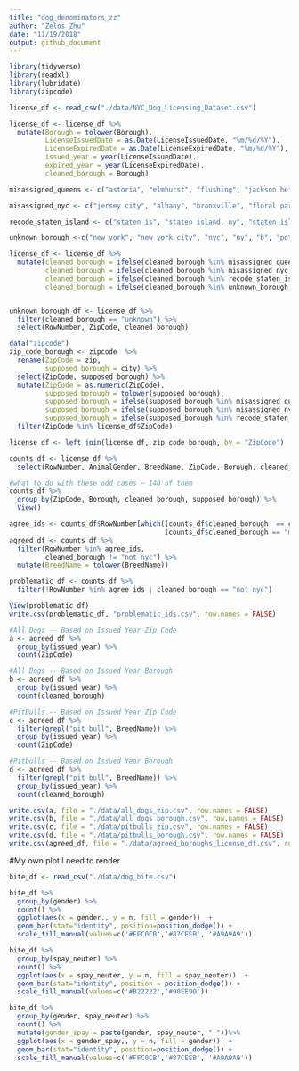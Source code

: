 ```yaml
---
title: "dog_denominators_zz"
author: "Zelos Zhu"
date: "11/19/2018"
output: github_document
---
```


```r
library(tidyverse)
library(readxl)
library(lubridate)
library(zipcode)

license_df <- read_csv("./data/NYC_Dog_Licensing_Dataset.csv")

license_df <- license_df %>%
  mutate(Borough = tolower(Borough),
         LicenseIssuedDate = as.Date(LicenseIssuedDate, "%m/%d/%Y"),
         LicenseExpiredDate = as.Date(LicenseExpiredDate, "%m/%d/%Y"),
         issued_year = year(LicenseIssuedDate),
         expired_year = year(LicenseExpiredDate),
         cleaned_borough = Borough)

misassigned_queens <- c("astoria", "elmhurst", "flushing", "jackson heights", "kew gardens", "woodside", "briarwood", "corona", "forest hills", "ozone park", "richmond hill", "rockaway park", "arverne", "bayside", "belle harbor", "cambria heights", "college point", "east elmhurst", "glen oaks", "glendale", "jackson hgts", "long island city", "maspeth", "middle vilg", "middle village", "oakland gardens", "quens", "ridgewood", "so richmond", "south richmond hil", "woodside ny.", "fresh meadows", "sunnyside", "whitestone", "little neck", "rego park", "saint albans", "springfield gardens", "howard beach", "south richmond hill", "south ozone park", "woodhaven","rosedale", "hollis", "bellerose", "queens village", "jamaica", "far rockaway", "breezy point")

misassigned_nyc <- c("jersey city", "albany", "bronxville", "floral park", "hoboken", "kissimmee florida", "lynbrook", "middletown", "san francisco", "santa monica", "wappingers falls, ny", "west palm beach", "the villages")

recode_staten_island <- c("staten is", "staten island, ny", "staten island")

unknown_borough <-c("new york", "new york city", "nyc", "ny", "b", "potomac", NA)

license_df <- license_df %>%
  mutate(cleaned_borough = ifelse(cleaned_borough %in% misassigned_queens, "queens", cleaned_borough),
         cleaned_borough = ifelse(cleaned_borough %in% misassigned_nyc, "not nyc", cleaned_borough),
         cleaned_borough = ifelse(cleaned_borough %in% recode_staten_island, "staten", cleaned_borough),
         cleaned_borough = ifelse(cleaned_borough %in% unknown_borough, "unknown", cleaned_borough))


unknown_borough_df <- license_df %>%
  filter(cleaned_borough == "unknown") %>%
  select(RowNumber, ZipCode, cleaned_borough)

data("zipcode")
zip_code_borough <- zipcode  %>%
  rename(ZipCode = zip,
         supposed_borough = city) %>%
  select(ZipCode, supposed_borough) %>%
  mutate(ZipCode = as.numeric(ZipCode),
         supposed_borough = tolower(supposed_borough),
         supposed_borough = ifelse(supposed_borough %in% misassigned_queens, "queens", supposed_borough),
         supposed_borough = ifelse(supposed_borough %in% misassigned_nyc, "not nyc", supposed_borough),
         supposed_borough = ifelse(supposed_borough %in% recode_staten_island, "staten", supposed_borough)) %>%
  filter(ZipCode %in% license_df$ZipCode)

license_df <- left_join(license_df, zip_code_borough, by = "ZipCode")

counts_df <- license_df %>%
  select(RowNumber, AnimalGender, BreedName, ZipCode, Borough, cleaned_borough, supposed_borough, LicenseIssuedDate, LicenseExpiredDate, issued_year, expired_year)

#what to do with these odd cases ~ 140 of them
counts_df %>%
  group_by(ZipCode, Borough, cleaned_borough, supposed_borough) %>%
  View()

agree_ids <- counts_df$RowNumber[which((counts_df$cleaned_borough  == counts_df$supposed_borough)|
                                       (counts_df$cleaned_borough == "manhattan" & counts_df$supposed_borough == "new york"))]
agreed_df <- counts_df %>%
  filter(RowNumber %in% agree_ids,
         cleaned_borough != "not nyc") %>%
  mutate(BreedName = tolower(BreedName))

problematic_df <- counts_df %>%
  filter(!RowNumber %in% agree_ids | cleaned_borough == "not nyc")

View(problematic_df)
write.csv(problematic_df, "problematic_ids.csv", row.names = FALSE)

#All Dogs -- Based on Issued Year Zip Code
a <- agreed_df %>%
  group_by(issued_year) %>%
  count(ZipCode)

#All Dogs -- Based on Issued Year Borough
b <- agreed_df %>%
  group_by(issued_year) %>%
  count(cleaned_borough)

#PitBulls -- Based on Issued Year Zip Code
c <- agreed_df %>%
  filter(grepl("pit bull", BreedName)) %>%
  group_by(issued_year) %>%
  count(ZipCode)

#Pitbulls -- Based on Issued Year Borough
d <- agreed_df %>%
  filter(grepl("pit bull", BreedName)) %>%
  group_by(issued_year) %>%
  count(cleaned_borough)

write.csv(a, file = "./data/all_dogs_zip.csv", row.names = FALSE)
write.csv(b, file = "./data/all_dogs_borough.csv", row.names = FALSE)
write.csv(c, file = "./data/pitbulls_zip.csv", row.names = FALSE)
write.csv(d, file = "./data/pitbulls_borough.csv", row.names = FALSE)
write.csv(agreed_df, file = "./data/agreed_boroughs_license_df.csv", row.names = FALSE)
```

#My own plot I need to render
```r
bite_df <- read_csv("./data/dog_bite.csv")

bite_df %>%
  group_by(gender) %>%
  count() %>%
  ggplot(aes(x = gender,, y = n, fill = gender))  +
  geom_bar(stat="identity", position=position_dodge()) + 
  scale_fill_manual(values=c('#FFC0CB','#87CEEB', '#A9A9A9'))

bite_df %>%
  group_by(spay_neuter) %>%
  count() %>%
  ggplot(aes(x = spay_neuter, y = n, fill = spay_neuter))  +
  geom_bar(stat="identity", position = position_dodge()) + 
  scale_fill_manual(values=c('#B22222','#90EE90'))

bite_df %>%
  group_by(gender, spay_neuter) %>%
  count() %>%
  mutate(gender_spay = paste(gender, spay_neuter, " "))%>%
  ggplot(aes(x = gender_spay,, y = n, fill = gender))  +
  geom_bar(stat="identity", position=position_dodge()) + 
  scale_fill_manual(values=c('#FFC0CB','#87CEEB', '#A9A9A9'))
```
